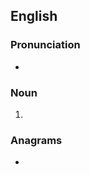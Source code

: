 {{also|Sterns}}
==English==

===Pronunciation===
* {{IPA|/ˈstɜː(ɹ)nz/|lang=en}}
{{rfap|lang=en}}

===Noun===
{{head|en|noun plural form}}

# {{plural of|stern|lang=en}}

===Anagrams===
* {{anagrams|en|a=enrsst|Snerts|snerts}}
